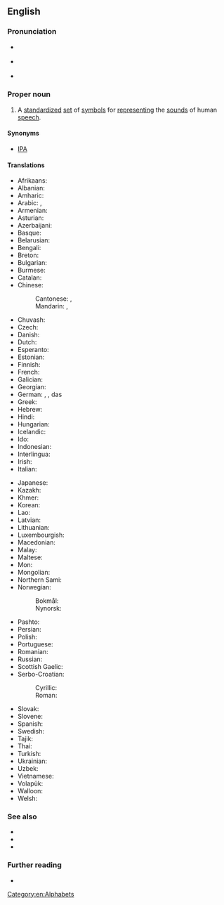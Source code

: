 ==English==
{{wikipedia}}

===Pronunciation===
* {{a|UK}} {{IPA|en|/ˌɪntəˈnæʃ(ə)nəl fəˈnɛtɪk ˈælfəˌbɛt/|[ˌɪntəˈnæʃ(ə)nəɫ fəˈnɛtɪk ˈæɫfəˌbɛt]}}
* {{a|US}} {{IPA|en|/ˌɪntɚˈnæʃ(ə)n(ə)l fəˈnɛɾɪk ˈælfəˌbɛt/|[ˌɪntɚˈnæʃ(ə)n(ə)ɫ fəˈnɛɾɪk ˈæɫfəˌbɛt]|[ˌɪɾ̃ɚ-]}}
* {{audio|en|en-us-InternationalPhoneticAlphabet.ogg|Audio (US)}}

===Proper noun===
{{en-proper noun|head=the [[international|International]] [[phonetic|Phonetic]] [[alphabet|Alphabet]]}}

# A [[standardize]]d [[set]] of [[symbol]]s for [[represent]]ing the [[sound]]s of human [[speech]].
#: {{ux|en|The '''International Phonetic Alphabet''' is commonly used in books about Shanghainese because none of the existing romanizations are very popular.}}

====Synonyms====
* [[IPA]]

====Translations====
{{trans-top|standardized symbols for speech}}
* Afrikaans: {{t+|af|Internasionale Fonetiese Alfabet}}
* Albanian: {{t|sq|Alfabeti Fonetik Ndërkombëtar}}
* Amharic: {{t-needed|am}}
* Arabic: {{t|ar|اَلْأَبْجَدِيَّة الصَّوْتِيَّة الدُّوَلِيَّة|f}}, {{t|ar|الْأَلِفْبَائِيَّة الصَّوْتِيَّة الدُّوَلِيَّة|f}}
* Armenian: {{t|hy|միջազգային հնչյունաբանական այբուբեն}}
* Asturian: {{t+|ast|Alfabetu Fonéticu Internacional|m}}
* Azerbaijani: {{t|az|beynəlxalq fonetika əlifbası}}
* Basque: {{t|eu|Nazioarteko Alfabeto Fonetikoa}}
* Belarusian: {{t|be|міжнаро́дны фанеты́чны алфаві́т|m|sc=Cyrl}}
* Bengali: {{t|bn|আন্তর্জাতিক ধ্বনিমূলক বর্ণমালা|tr=}}
* Breton: {{t|br|Lizherenneg fonetek etrebroadel|f}}
* Bulgarian: {{t|bg|междунаро́дна фонети́чна а́збука|f}}
* Burmese: {{t|my|နိုင်ငံတကာ သဒ္ဒဗေဒအက္ခရာ}}
* Catalan: {{t|ca|Alfabet Fonètic Internacional|m}}
* Chinese:
*: Cantonese: {{t|yue|國際音標|sc=Hani}}, {{t|yue|国际音标|tr=gwok3 zai3 jam1 biu1|sc=Hani}}
*: Mandarin: {{t+|cmn|國際音標|sc=Hani}}, {{t+|cmn|国际音标|tr=guójì yīnbiāo|sc=Hani}}
* Chuvash: {{t|cv|Тӗнче Фонетикӑллӑ Алфавичӗ|sc=Cyrl}}
* Czech: {{t+|cs|mezinárodní fonetická abeceda|f}}
* Danish: {{t|da|internationale fonetiske alfabet|n}}
* Dutch: {{t|nl|Internationaal Fonetisch Alfabet}}
* Esperanto: {{t|eo|Internacia Fonetika Alfabeto}}
* Estonian: {{t|et|rahvusvaheline foneetiline tähestik}}
* Finnish: {{t|fi|kansainvälinen foneettinen aakkosto}}
* French: {{t+|fr|alphabet phonétique international|m}}
* Galician: {{t+|gl|Alfabeto Fonético Internacional|m}}
* Georgian: {{t|ka|საერთაშორისო ფონეტიკური ანბანი}}
* German: {{t+|de|Lautschrift|f}}, {{t+|de|Internationales Phonetisches Alphabet|n}}, das {{t|de|Internationale Phonetische Alphabet|n}}
* Greek: {{t+|el|Διεθνές Φωνητικό Αλφάβητο|n}}
* Hebrew: {{t|he|אלפבית פונטי בינלאומי|f}}
* Hindi: {{t|hi|अन्तर्राष्ट्रीय ध्वन्यात्मक लिपि|f}}
* Hungarian: {{t|hu|nemzetközi fonetikai ábécé}}
* Icelandic: {{t|is|alþjóðlega hljóðstafrófið|n}}
* Ido: {{t|io|Internaciona fonetik alfabeto}}
* Indonesian: {{t|id|Alfabet Fonetis Internasional}}
* Interlingua: {{t|ia|Alphabeto Phonetic International}}
* Irish: {{t|ga|Aibítir Idirnáisiúnta Foghraíochta|f|alt=An Aibítir Idirnáisiúnta Foghraíochta}}
* Italian: {{t|it|Alfabeto Fonetico Internazionale|m}}
{{trans-mid}}
* Japanese: {{t|ja|国際音声記号|tr=こくさいおんせいきごう, Kokusai Onsei Kigō}}
* Kazakh: {{t|kk|Халықаралық фонетикалық әліпби|sc=Cyrl}}
* Khmer: {{t|km|អក្សរក្រមសព្ទអន្តរជាតិ|tr=ak sor krom sab on tak rak jeat|sc=Khmr}}
* Korean: {{t+|ko|국제 음성 기호(國際音聲記號)}}
* Lao: {{t|lo|ສັດທະອັກສອນສາກົນ}}
* Latvian: {{t|lv|starptautiskais fonētiskais alfabēts}}
* Lithuanian: {{t+|lt|tarptautinė fonetinė abėcėlė|f}}
* Luxembourgish: {{t|lb|Internationaalt Phonetescht Alphabet|n}}
* Macedonian: {{t|mk|меѓуна́родна фо́нетска а́збука|f}}
* Malay: {{t|ms|Abjad Fonetik Antarabangsa}}
* Maltese: {{t+|mt|Alfabett Fonetiku Internazzjonali|m}}
* Mon: {{t+|mnw|ဂကောံအက္ခရ်ဗွဟ်ရမျာင်}}
* Mongolian: {{t|mn|олон улсын авиа зүйн цагаан толгой}}
* Northern Sami: {{t|se|riikkaidgaskasaš fonetihkalaš transkriberenvuogádat}}
* Norwegian:
*: Bokmål: {{t|nb|det internasjonale fonetiske alfabetet|n}}
*: Nynorsk: {{t|nn|det internasjonale fonetiske alfabetet|n}}
* Pashto: {{t|ps|نړيواله غږيزه ابېڅې|tr=naṛəywāla ğaǵiza abetse|sc=ps-Arab}}
* Persian: {{t|fa|الفبای آوانگاری بین‌المللی|sc=fa-Arab}}
* Polish: {{t|pl|międzynarodowy alfabet fonetyczny|m}}
* Portuguese: {{t|pt|alfabeto fonético internacional|m}}
* Romanian: {{t|ro|Alfabetul Fonetic Internațional|n}}
* Russian: {{t|ru|междунаро́дный фонети́ческий алфави́т|m}}
* Scottish Gaelic: {{t|gd|Aibidil Fhogharach Eadar-Nàiseanta|f}}
* Serbo-Croatian:
*: Cyrillic: {{t|sh|међународна фонетска абецеда|f}}
*: Roman: {{t|sh|međunarodna fonetska abeceda|f}}
* Slovak: {{t|sk|medzinárodná fonetická abeceda|f}}
* Slovene: {{t|sl|mednarodna fonetična abeceda|f}}
* Spanish: {{t+|es|Alfabeto Fonético Internacional|m}}
* Swedish: {{t|sv|internationella fonetiska alfabetet}}
* Tajik: {{t|tg|Алифбои Фонетикии Байналхалқӣ|sc=Cyrl}}
* Thai: {{t+|th|สัทอักษรสากล}}
* Turkish: {{t|tr|Uluslararası Fonetik Alfabesi}}
* Ukrainian: {{t+|uk|міжнаро́дний фонети́чний алфаві́т|m}}
* Uzbek: {{t|uz|xalqaro fonetik alifbo}}
* Vietnamese: {{t|vi|bảng mẫu tự phiên âm quốc tế}}
* Volapük: {{t+|vo|Lafab Fonetik Bevünetik}}
* Walloon: {{t|wa|alfabet fonetike eternåcionå}}
* Welsh: {{t|cy|Gwyddor Seinegol Ryngwladol|f}}
{{trans-bottom}}

===See also===
* {{l|en|Wiktionary:International Phonetic Alphabet|Appendix: International Phonetic Alphabet}}
* {{l|en|Wiktionary:Pronunciation|Appendix: Pronunciation Key}}
* {{l|en|Wiktionary:IPA pronunciation key|Appendix: IPA examples}}

===Further reading===
* {{pedialite}}

[[Category:en:Alphabets]]